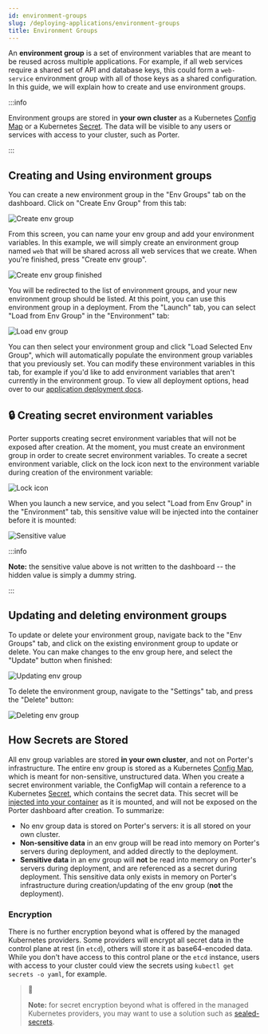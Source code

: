 ```yaml
---
id: environment-groups
slug: /deploying-applications/environment-groups
title: Environment Groups
---
```


An **environment group** is a set of environment variables that are meant to be reused across multiple applications. For example, if all web services require a shared set of API and database keys, this could form a `web-service` environment group with all of those keys as a shared configuration. In this guide, we will explain how to create and use environment groups.

:::info

Environment groups are stored in **your own cluster** as a Kubernetes [Config Map](https://kubernetes.io/docs/concepts/configuration/configmap/) or a Kubernetes [Secret](https://kubernetes.io/docs/concepts/configuration/secret). The data will be visible to any users or services with access to your cluster, such as Porter.

:::

## Creating and Using environment groups

You can create a new environment group in the "Env Groups" tab on the dashboard. Click on "Create Env Group" from this tab:

![Create env group](https://files.readme.io/07c9628-env-groups-0.png "env-groups-0.png")

From this screen, you can name your env group and add your environment variables. In this example, we will simply create an environment group named `web` that will be shared across all web services that we create. When you're finished, press "Create env group".

![Create env group finished](https://files.readme.io/f795459-env-groups-1.png "env-groups-1.png")

You will be redirected to the list of environment groups, and your new environment group should be listed. At this point, you can use this environment group in a deployment. From the "Launch" tab, you can select "Load from Env Group" in the "Environment" tab:

![Load env group](https://files.readme.io/c909d6a-env-groups-4.png "env-groups-4.png")

You can then select your environment group and click "Load Selected Env Group", which will automatically populate the environment group variables that you previously set. You can modify these environment variables in this tab, for example if you'd like to add environment variables that aren't currently in the environment group. To view all deployment options, head over to our [application deployment docs](https://docs.getporter.dev/docs/add-ons).

## 🔒 Creating secret environment variables

Porter supports creating secret environment variables that will not be exposed after creation. At the moment, you must create an environment group in order to create secret environment variables. To create a secret environment variable, click on the lock icon next to the environment variable during creation of the environment variable:

![Lock icon](https://files.readme.io/1d91810-env-groups-5.png "env-groups-5.png")

When you launch a new service, and you select "Load from Env Group" in the "Environment" tab, this sensitive value will be injected into the container before it is mounted:

![Sensitive value](https://files.readme.io/14f07f3-Screen_Shot_2021-04-27_at_9.33.04_AM.png "Screen Shot 2021-04-27 at 9.33.04 AM.png")

:::info

**Note:** the sensitive value above is not written to the dashboard -- the hidden value is simply a dummy string.

:::

## Updating and deleting environment groups

To update or delete your environment group, navigate back to the "Env Groups" tab, and click on the existing environment group to update or delete. You can make changes to the env group here, and select the "Update" button when finished:

![Updating env group](https://files.readme.io/d26712e-env-groups-2.png "env-groups-2.png")

To delete the environment group, navigate to the "Settings" tab, and press the "Delete" button:

![Deleting env group](https://files.readme.io/4323089-env-groups-3.png "env-groups-3.png")

## How Secrets are Stored

All env group variables are stored **in your own cluster**, and not on Porter's infrastructure. The entire env group is stored as a Kubernetes [Config Map](https://kubernetes.io/docs/concepts/configuration/configmap/), which is meant for non-sensitive, unstructured data. When you create a secret environment variable, the ConfigMap will contain a reference to a Kubernetes [Secret](https://kubernetes.io/docs/concepts/configuration/secret), which contains the secret data. This secret will be [injected into your container](https://kubernetes.io/docs/tasks/inject-data-application/distribute-credentials-secure/) as it is mounted, and will not be exposed on the Porter dashboard after creation. To summarize:

- No env group data is stored on Porter's servers: it is all stored on your own cluster.
- **Non-sensitive data** in an env group will be read into memory on Porter's servers during deployment, and added directly to the deployment.
- **Sensitive data** in an env group will **not** be read into memory on Porter's servers during deployment, and are referenced as a secret during deployment. This sensitive data only exists in memory on Porter's infrastructure during creation/updating of the env group (**not** the deployment).

### Encryption

There is no further encryption beyond what is offered by the managed Kubernetes providers. Some providers will encrypt all secret data in the control plane at rest (in `etcd`), others will store it as base64-encoded data. While you don't have access to this control plane or the `etcd` instance, users with access to your cluster could view the secrets using `kubectl get secrets -o yaml`, for example.

> 📘
>
> **Note:** for secret encryption beyond what is offered in the managed Kubernetes providers, you may want to use a solution such as [sealed-secrets](https://github.com/bitnami-labs/sealed-secrets).
